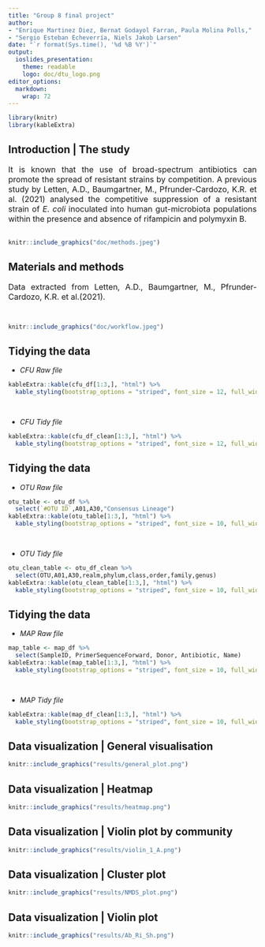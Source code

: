 ```yaml
---
title: "Group 8 final project"
author: 
- "Enrique Martinez Diez, Bernat Godayol Farran, Paula Molina Polls," 
- "Sergio Esteban Echeverría, Niels Jakob Larsen"
date: "`r format(Sys.time(), '%d %B %Y')`"
output:
  ioslides_presentation:
    theme: readable
    logo: doc/dtu_logo.png
editor_options: 
  markdown: 
    wrap: 72
---
```

```r
library(knitr)
library(kableExtra)
```

<style>
body {
text-align: justify}
</style>


## Introduction | The study{#intro data-background=#FFFFFF}
<style> 
  #intro > p { 
    margin-top: -50px; 
  } 
</style>

<font size = "3"> It is known that the use of broad-spectrum antibiotics
can promote the spread of resistant strains by competition. A previous
study by Letten, A.D., Baumgartner, M., Pfrunder-Cardozo, K.R. et al.
(2021) analysed the competitive suppression of a resistant strain of *E.
coli* inoculated into human gut-microbiota populations within the
presence and absence of rifampicin and polymyxin B. </font>
<br>
<br>
```r
knitr::include_graphics("doc/methods.jpeg")
```

## Materials and methods{data-background=#FFFFFF}

<font size = "3"> Data extracted from Letten, A.D., Baumgartner, M., Pfrunder-Cardozo, K.R. et al.(2021).</font>
<pre>

</pre>
```r
knitr::include_graphics("doc/workflow.jpeg")
```

## Tidying the data{.small data-background=#FFFFFF}
- *CFU Raw file*
```r
kableExtra::kable(cfu_df[1:3,], "html") %>%
  kable_styling(bootstrap_options = "striped", font_size = 12, full_width = FALSE)
```
<pre>

</pre>
- *CFU Tidy file*
```r
kableExtra::kable(cfu_df_clean[1:3,], "html") %>%
  kable_styling(bootstrap_options = "striped", font_size = 12, full_width = FALSE)
```

## Tidying the data{.small data-background=#FFFFFF}
- *OTU Raw file*
```r
otu_table <- otu_df %>% 
  select(`#OTU ID`,A01,A30,"Consensus Lineage")
kableExtra::kable(otu_table[1:3,], "html") %>%
  kable_styling(bootstrap_options = "striped", font_size = 10, full_width = FALSE)
```
<pre>

</pre>
- *OTU Tidy file*
```r
otu_clean_table <- otu_df_clean %>% 
  select(OTU,A01,A30,realm,phylum,class,order,family,genus)
kableExtra::kable(otu_clean_table[1:3,], "html") %>%
  kable_styling(bootstrap_options = "striped", font_size = 10, full_width = FALSE)
```

## Tidying the data{.small data-background=#FFFFFF}
- *MAP Raw file*
```r
map_table <- map_df %>% 
  select(SampleID, PrimerSequenceForward, Donor, Antibiotic, Name)
kableExtra::kable(map_table[1:3,], "html") %>%
  kable_styling(bootstrap_options = "striped", font_size = 10, full_width = FALSE)
```
<pre>

</pre>
- *MAP Tidy file*
```r
kableExtra::kable(map_df_clean[1:3,], "html") %>%
  kable_styling(bootstrap_options = "striped", font_size = 10, full_width = FALSE)
```


## Data visualization | General visualisation{#general data-background=#FFFFFF}
<style> 
  #general > p { 
    margin-top: -30px; 
  } 
</style>
```r
knitr::include_graphics("results/general_plot.png")
```

## Data visualization | Heatmap{#heatmap data-background=#FFFFFF}
<style> 
  #heatmap > p { 
    margin-top: -30px; 
  } 
</style>
```r
knitr::include_graphics("results/heatmap.png")
```

## Data visualization | Violin plot by community{#community data-background=#FFFFFF}
<style> 
  #community > p { 
    margin-top: -30px; 
  } 
</style>

```r
knitr::include_graphics("results/violin_1_A.png")
```

## Data visualization | Cluster plot{#cluster data-background=#FFFFFF}
<style> 
  #cluster > p { 
    margin-top: -30px; 
  } 
</style>
```r
knitr::include_graphics("results/NMDS_plot.png")
```

## Data visualization | Violin plot{#violin data-background=#FFFFFF}
<style> 
  #violin > p { 
    margin-top: -60px; 
  } 
</style>
```r
knitr::include_graphics("results/Ab_Ri_Sh.png")
```
